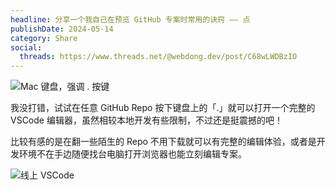 ```yaml
---
headline: 分享一个我自己在预览 GitHub 专案时常用的诀窍 —— 点
publishDate: 2024-05-14
category: Share
social:
  threads: https://www.threads.net/@webdong.dev/post/C68wLWDBzIO
---
```


![Mac 键盘，强调 . 按键](./keyboard-dot.webp)

我没打错，试试在任意 GitHub Repo 按下键盘上的「.」就可以打开一个完整的 VSCode 编辑器，虽然相较本地开发有些限制，不过还是挺震撼的吧！

比较有感的是在翻一些陌生的 Repo 不用下载就可以有完整的编辑体验，或者是开发环境不在手边随便找台电脑打开浏览器也能立刻编辑专案。

![线上 VSCode](./online-vscode.webp)
